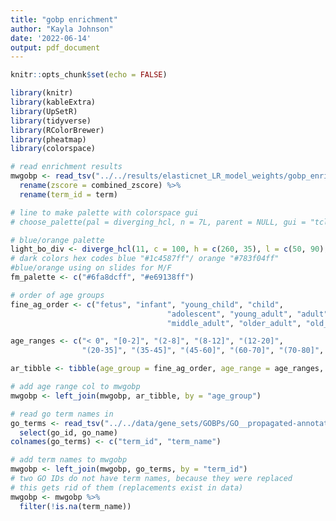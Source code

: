 ```yaml
---
title: "gobp enrichment"
author: "Kayla Johnson"
date: '2022-06-14'
output: pdf_document
---
```


```r
knitr::opts_chunk$set(echo = FALSE)

library(knitr)
library(kableExtra)
library(UpSetR)
library(tidyverse)
library(RColorBrewer)
library(pheatmap)
library(colorspace)
```

```r
# read enrichment results
mwgobp <- read_tsv("../../results/elasticnet_LR_model_weights/gobp_enrichment.tsv") %>% 
  rename(zscore = combined_zscore) %>% 
  rename(term_id = term)

# line to make palette with colorspace gui
# choose_palette(pal = diverging_hcl, n = 7L, parent = NULL, gui = "tcltk")

# blue/orange palette
light_bo_div <- diverge_hcl(11, c = 100, h = c(260, 35), l = c(50, 90), rev = T)
# dark colors hex codes blue "#1c4587ff"/ orange "#783f04ff"
#blue/orange using on slides for M/F
fm_palette <- c("#6fa8dcff", "#e69138ff")

# order of age groups
fine_ag_order <- c("fetus", "infant", "young_child", "child", 
                                   "adolescent", "young_adult", "adult", 
                                   "middle_adult", "older_adult", "old_adult", "elderly")

age_ranges <- c("< 0", "[0-2]", "(2-8]", "(8-12]", "(12-20]", 
                "(20-35]", "(35-45]", "(45-60]", "(60-70]", "(70-80]", "> 80")

ar_tibble <- tibble(age_group = fine_ag_order, age_range = age_ranges, ag_number = c(1:11))

# add age range col to mwgobp
mwgobp <- left_join(mwgobp, ar_tibble, by = "age_group")

# read go term names in
go_terms <- read_tsv("../../data/gene_sets/GOBPs/GO__propagated-annotations__term-size10-200__Homo_sapiens__Entrez__BP__EXP_IDA_IPI_IMP_IGI_TAS_IC.tsv") %>% 
  select(go_id, go_name)
colnames(go_terms) <- c("term_id", "term_name")

# add term names to mwgobp
mwgobp <- left_join(mwgobp, go_terms, by = "term_id")
# two GO IDs do not have term names, because they were replaced 
# this gets rid of them (replacements exist in data)
mwgobp <- mwgobp %>% 
  filter(!is.na(term_name))
```
